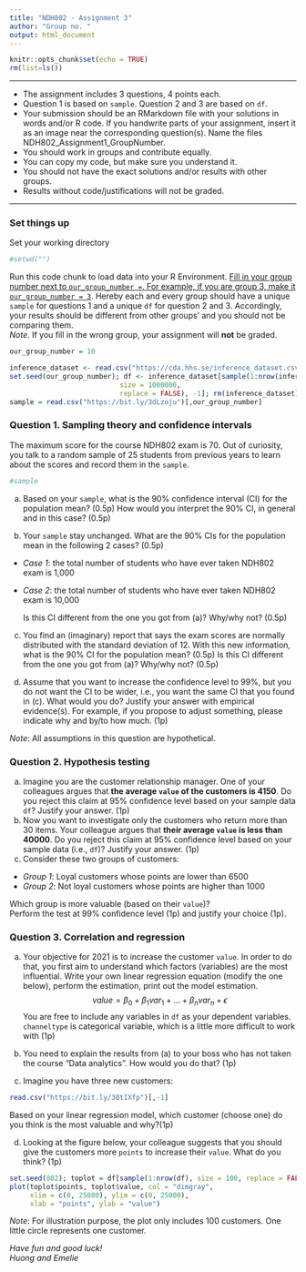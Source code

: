 ```yaml
---
title: "NDH802 - Assignment 3"
author: "Group no. "
output: html_document
---
```


```r
knitr::opts_chunk$set(echo = TRUE)
rm(list=ls())
```

------------------------------------------------------------------------

-   The assignment includes 3 questions, 4 points each.
-   Question 1 is based on `sample`. Question 2 and 3 are based on `df`.
-   Your submission should be an RMarkdown file with your solutions in words and/or R code. If you handwrite parts of your assignment, insert it as an image near the corresponding question(s). Name the files NDH802_Assignment1_GroupNumber.
-   You should work in groups and contribute equally.
-   You can copy my code, but make sure you understand it.
-   You should not have the exact solutions and/or results with other groups.
-   Results without code/justifications will not be graded.

------------------------------------------------------------------------

### Set things up

Set your working directory

```r
#setwd("")
```

Run this code chunk to load data into your R Environment. [Fill in your group number next to `our_group_number =`. For example, if you are group 3, make it `our_group_number = 3`]{.ul}. Hereby each and every group should have a unique `sample` for questions 1 and a unique `df` for question 2 and 3. Accordingly, your results should be different from other groups' and you should not be comparing them.\
*Note*. If you fill in the wrong group, your assignment will **not** be graded.

```r
our_group_number = 10

inference_dataset <- read.csv("https://cda.hhs.se/inference_dataset.csv")
set.seed(our_group_number); df <- inference_dataset[sample(1:nrow(inference_dataset),
                           size = 1000000,
                           replace = FALSE), -1]; rm(inference_dataset)
sample = read.csv("https://bit.ly/3dLzoju")[,our_group_number]
```

\newpage

### Question 1. Sampling theory and confidence intervals

The maximum score for the course NDH802 exam is 70. Out of curiosity, you talk to a random sample of 25 students from previous years to learn about the scores and record them in the `sample`.

```r
#sample
```

(a) Based on your `sample`, what is the 90% confidence interval (CI) for the population mean? (0.5p) How would you interpret the 90% CI, in general and in this case? (0.5p)

(b) Your `sample` stay unchanged. What are the 90% CIs for the population mean in the following 2 cases? (0.5p)

-   *Case 1*: the total number of students who have ever taken NDH802 exam is 1,000

-   *Case 2*: the total number of students who have ever taken NDH802 exam is 10,000

    Is this CI different from the one you got from (a)? Why/why not? (0.5p)

(c) You find an (imaginary) report that says the exam scores are normally distributed with the standard deviation of 12. With this new information, what is the 90% CI for the population mean? (0.5p) Is this CI different from the one you got from (a)? Why/why not? (0.5p)

(d) Assume that you want to increase the confidence level to 99%, but you do not want the CI to be wider, i.e., you want the same CI that you found in (c). What would you do? Justify your answer with empirical evidence(s). For example, if you propose to adjust something, please indicate why and by/to how much. (1p)

*Note*: All assumptions in this question are hypothetical.

### Question 2. Hypothesis testing

(a) Imagine you are the customer relationship manager. One of your colleagues argues that **the average `value` of the customers is 4150**. Do you reject this claim at 95% confidence level based on your sample data `df`? Justify your answer. (1p)
(b) Now you want to investigate only the customers who return more than 30 items. Your colleague argues that **their average `value` is less than 40000**. Do you reject this claim at 95% confidence level based on your sample data (i.e., `df`)? Justify your answer. (1p)
(c) Consider these two groups of customers:

-   *Group 1*: Loyal customers whose points are lower than 6500
-   *Group 2*: Not loyal customers whose points are higher than 1000

Which group is more valuable (based on their `value`)?\
Perform the test at 99% confidence level (1p) and justify your choice (1p).

### Question 3. Correlation and regression

(a) Your objective for 2021 is to increase the customer `value`. In order to do that, you first aim to understand which factors (variables) are the most influential. Write your own linear regression equation (modify the one below), perform the estimation, print out the model estimation. $$ value = \beta_0 + \beta_1var_1 + \ldots + \beta_nvar_n + \epsilon $$ You are free to include any variables in `df` as your dependent variables. `channeltype` is categorical variable, which is a little more difficult to work with (1p)

(b) You need to explain the results from (a) to your boss who has not taken the course "Data analytics". How would you do that? (1p)

(c) Imagine you have three new customers:

```r
read.csv("https://bit.ly/30tIXfp")[,-1]
```

Based on your linear regression model, which customer (choose one) do you think is the most valuable and why?(1p)

(d) Looking at the figure below, your colleague suggests that you should give the customers more `points` to increase their `value`. What do you think? (1p)

```r
set.seed(802); toplot = df[sample(1:nrow(df), size = 100, replace = FALSE),]
plot(toplot$points, toplot$value, col = "dimgray",
     xlim = c(0, 25000), ylim = c(0, 25000),
     xlab = "points", ylab = "value")
```

*Note*: For illustration purpose, the plot only includes 100 customers. One little circle represents one customer.

\vfill

*Have fun and good luck!*\
*Huong and Emelie*
